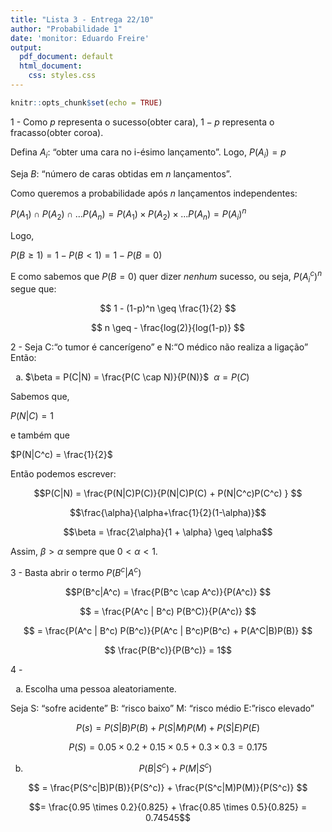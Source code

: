 ```yaml
---
title: "Lista 3 - Entrega 22/10"
author: "Probabilidade 1"
date: 'monitor: Eduardo Freire'
output:
  pdf_document: default
  html_document:
    css: styles.css
---
```


```r
knitr::opts_chunk$set(echo = TRUE)
```


1 - Como $p$ representa o sucesso(obter cara), $1-p$ representa o fracasso(obter coroa).

Defina $A_i$: "obter uma cara no i-ésimo lançamento". Logo, $P(A_i) = p$

Seja $B$: "número de caras obtidas em $n$ lançamentos".

Como queremos a probabilidade após $n$ lançamentos independentes:

$P(A_1) \cap P(A_2) \cap ... P(A_n) = P(A_1) \times P(A_2) \times ... P(A_n)  = P(A_i)^n$

Logo,

$P(B \geq 1) = 1 - P(B < 1) = 1 - P(B = 0)$

E como sabemos que $P(B = 0)$ quer dizer *nenhum* sucesso, ou seja, $P(A_i^c)^n$ segue que:

$$ 1 - (1-p)^n \geq \frac{1}{2} $$


$$ n \geq - \frac{log(2)}{log(1-p)} $$



2 - Seja C:"o tumor é cancerígeno" e N:"O médico não realiza a ligação" Então:


a) 
$\beta = P(C|N) = \frac{P(C \cap N)}{P(N)}$ \ $\alpha = P(C)$

Sabemos que, 

$P(N|C) = 1$

e também que 

$P(N|C^c) = \frac{1}{2}$

Então podemos escrever:

$$P(C|N) = \frac{P(N|C)P(C)}{P(N|C)P(C) + P(N|C^c)P(C^c) } $$

$$\frac{\alpha}{\alpha+\frac{1}{2}(1-\alpha)}$$

$$\beta = \frac{2\alpha}{1 + \alpha} \geq \alpha$$

Assim, $\beta > \alpha$ sempre que $0 < \alpha < 1$.


3 - Basta abrir o termo $P(B^c|A^c)$

$$P(B^c|A^c) = \frac{P(B^c \cap A^c)}{P(A^c)} $$ 


$$ = \frac{P(A^c | B^c) P(B^C)}{P(A^c)} $$


$$ =  \frac{P(A^c | B^c) P(B^c)}{P(A^c | B^c)P(B^c) + P(A^C|B)P(B)} $$


$$ \frac{P(B^c)}{P(B^c)} = 1$$

4 -

a) Escolha uma pessoa aleatoriamente.

Seja S: "sofre acidente" B: "risco baixo" M: "risco médio E:"risco elevado"

$$P(s) = P(S|B)P(B) + P(S|M)P(M) + P(S|E)P(E) $$

$$P(S) = 0.05\times0.2 + 0.15 \times 0.5 + 0.3 \times 0.3 = 0.175$$

b) 
$$ P(B|S^c) + P(M|S^c) $$


$$ = \frac{P(S^c|B)P(B)}{P(S^c)} + \frac{P(S^c|M)P(M)}{P(S^c)} $$

$$= \frac{0.95 \times 0.2}{0.825} + \frac{0.85 \times 0.5}{0.825} = 0.74545$$

